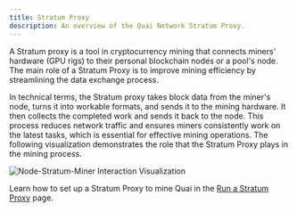 ```yaml
---
title: Stratum Proxy
description: An overview of the Quai Network Stratum Proxy.
---
```


A Stratum proxy is a tool in cryptocurrency mining that connects miners' hardware (GPU rigs) to their personal blockchain nodes or a pool's node. The main role of a Stratum Proxy is to improve mining efficiency by streamlining the data exchange process.

In technical terms, the Stratum proxy takes block data from the miner's node, turns it into workable formats, and sends it to the mining hardware. It then collects the completed work and sends it back to the node. This process reduces network traffic and ensures miners consistently work on the latest tasks, which is essential for effective mining operations. The following visualization demonstrates the role that the Stratum Proxy plays in the mining process.

![Node-Stratum-Miner Interaction Visualization](/img/Stratum-Miner-Pool.gif)

Learn how to set up a Stratum Proxy to mine Quai in the [Run a Stratum Proxy](/participate/stratum-proxy/run-stratum.md) page.